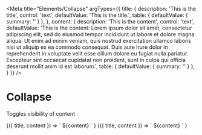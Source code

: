 
<Meta
  title="Elements/Collapse"
  argTypes={{
    title: {
      description: 'This is the title',
      control: 'text',
      defaultValue: 'This is the title.',
      table: { defaultValue: { summary: '' } },
    },
    content: {
      description: 'This is the content',
      control: 'text',
      defaultValue: 'This is the content: Lorem ipsum dolor sit amet, consectetur adipiscing elit, sed do eiusmod tempor incididunt ut labore et dolore magna aliqua. Ut enim ad minim veniam, quis nostrud exercitation ullamco laboris nisi ut aliquip ex ea commodo consequat. Duis aute irure dolor in reprehenderit in voluptate velit esse cillum dolore eu fugiat nulla pariatur. Excepteur sint occaecat cupidatat non proident, sunt in culpa qui officia deserunt mollit anim id est laborum.',
      table: { defaultValue: { summary: '' } },
    }
  }}
/>

# Collapse

Toggles visibility of content

<Canvas>
  <Story
    name='Collapse'
  >
    {({ title, content }) => `
      <v-collapse
        title='${title}'
      >
        <span>${content}</span>
      </v-collapse>
    `
    }
  </Story>
</Canvas>


<Canvas>
  <Story
    name='Header slot'
  >
    {({ title, content }) => `
      <v-collapse
        title='${title}'
      >
        <v-badge slot='header' label='Test'></v-badge>
        <span>${content}</span>
      </v-collapse>
    `
    }
  </Story>
</Canvas>



